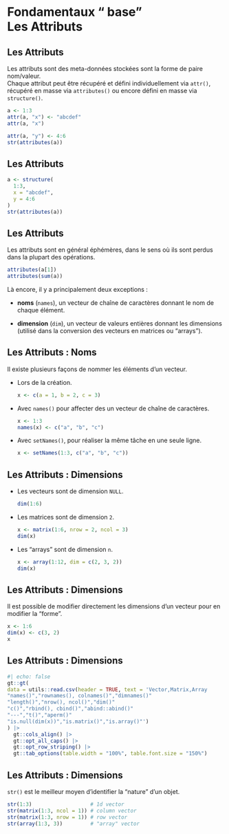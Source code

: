 # Fondamentaux "<i class="fab fa-r-project"></i> base"<br>Les Attributs

## Les Attributs

Les attributs sont des meta-données stockées sont la forme de paire nom/valeur.  
Chaque attribut peut être récupéré et défini individuellement via `attr()`, récupéré en masse via `attributes()` ou encore défini en masse via `structure()`.

```r
a <- 1:3
attr(a, "x") <- "abcdef"
attr(a, "x")

attr(a, "y") <- 4:6
str(attributes(a))
```

## Les Attributs

```r
a <- structure(
  1:3,
  x = "abcdef",
  y = 4:6
)
str(attributes(a))
```

## Les Attributs {.smaller}

Les attributs sont en général éphémères, dans le sens où ils sont perdus dans la plupart des opérations.

```r
attributes(a[1])
attributes(sum(a))
```

Là encore, il y a principalement deux exceptions&nbsp;:

- __noms__ (`names`), un vecteur de chaîne de caractères donnant le nom de chaque élément.

- __dimension__ (`dim`), un vecteur de valeurs entières donnant les dimensions (utilisé dans la conversion des vecteurs en matrices ou "arrays").

## Les Attributs&nbsp;: Noms {.smaller}

Il existe plusieurs façons de nommer les éléments d'un vecteur.

- Lors de la création.

  ```.r
  x <- c(a = 1, b = 2, c = 3)
  ```

- Avec `names()` pour affecter des un vecteur de chaîne de caractères.

  ```.r
  x <- 1:3
  names(x) <- c("a", "b", "c")
  ```

- Avec `setNames()`, pour réaliser la même tâche en une seule ligne.

  ```.r
  x <- setNames(1:3, c("a", "b", "c"))
  ```

## Les Attributs&nbsp;: Dimensions {.smaller}

- Les vecteurs sont de dimension `NULL`.

  ```r
  dim(1:6)
  ```

- Les matrices sont de dimension `2`.

  ```r
  x <- matrix(1:6, nrow = 2, ncol = 3)
  dim(x)
  ```

- Les "arrays" sont de dimension `n`.

  ```r
  x <- array(1:12, dim = c(2, 3, 2))
  dim(x)
  ```

## Les Attributs&nbsp;: Dimensions

Il est possible de modifier directement les dimensions d'un vecteur pour en modifier la "forme".

```r
x <- 1:6
dim(x) <- c(3, 2)
x
```

## Les Attributs&nbsp;: Dimensions

```r
#| echo: false
gt::gt(
data = utils::read.csv(header = TRUE, text = 'Vector,Matrix,Array
"names()","rownames(), colnames()","dimnames()"
"length()","nrow(), ncol()","dim()"
"c()","rbind(), cbind()","abind::abind()"
"---","t()","aperm()"
"is.null(dim(x))","is.matrix()","is.array()"')
) |>
  gt::cols_align() |>
  gt::opt_all_caps() |>
  gt::opt_row_striping() |>
  gt::tab_options(table.width = "100%", table.font.size = "150%")
```

## Les Attributs&nbsp;: Dimensions

`str()` est le meilleur moyen d'identifier la "nature" d'un objet.

```r
str(1:3)                   # 1d vector
str(matrix(1:3, ncol = 1)) # column vector
str(matrix(1:3, nrow = 1)) # row vector
str(array(1:3, 3))         # "array" vector
```
